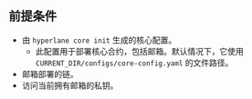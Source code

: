 ## 前提条件

- 由 `hyperlane core init` 生成的核心配置。
    - 此配置用于部署核心合约，包括邮箱。默认情况下，它使用 `CURRENT_DIR/configs/core-config.yaml` 的文件路径。
- 邮箱部署的链。
- 访问当前拥有邮箱的私钥。